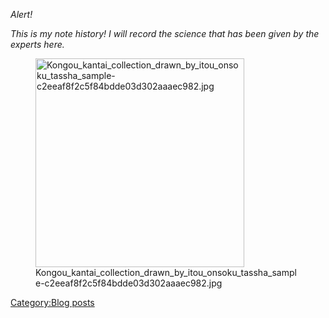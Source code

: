 <p style="text-align:center;">''Alert! ''</p>

<p style="text-align:center;">''This is my note history! I will record the science that has been given by the experts here.''</p>
[[File:Kongou_kantai_collection_drawn_by_itou_onsoku_tassha_sample-c2eeaf8f2c5f84bdde03d302aaaec982.jpg|thumb|left|334px]]
[[Category:Blog posts]]